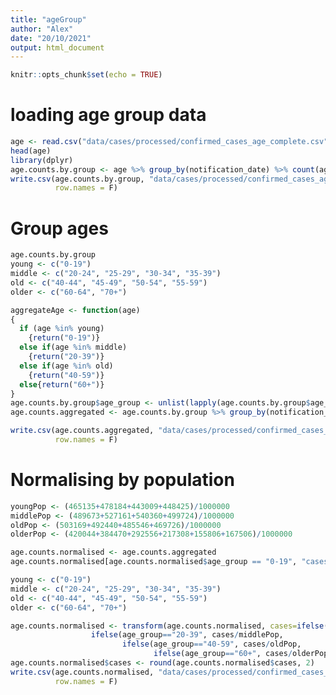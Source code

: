 ```yaml
---
title: "ageGroup"
author: "Alex"
date: "20/10/2021"
output: html_document
---
```


```r
knitr::opts_chunk$set(echo = TRUE)
```

# loading age group data
```r
age <- read.csv("data/cases/processed/confirmed_cases_age_complete.csv", header = T)
head(age)
library(dplyr)
age.counts.by.group <- age %>% group_by(notification_date) %>% count(age_group)
write.csv(age.counts.by.group, "data/cases/processed/confirmed_cases_age_complete2.csv", 
          row.names = F)
```
# Group ages
```r
age.counts.by.group
young <- c("0-19")
middle <- c("20-24", "25-29", "30-34", "35-39")
old <- c("40-44", "45-49", "50-54", "55-59")
older <- c("60-64", "70+")

aggregateAge <- function(age) 
{
  if (age %in% young)
    {return("0-19")}
  else if(age %in% middle)
    {return("20-39")}
  else if(age %in% old)
    {return("40-59")}
  else{return("60+")}
}
age.counts.by.group$age_group <- unlist(lapply(age.counts.by.group$age_group, aggregateAge))
age.counts.aggregated <- age.counts.by.group %>% group_by(notification_date, age_group) %>% summarise(cases = sum(n))

write.csv(age.counts.aggregated, "data/cases/processed/confirmed_cases_age_aggregated.csv", 
          row.names = F)
```

# Normalising by population
```r
youngPop <- (465135+478184+443009+448425)/1000000
middlePop <- (489673+527161+540360+499724)/1000000
oldPop <- (503169+492440+485546+469726)/1000000
olderPop <- (420044+384470+292556+217308+155806+167506)/1000000

age.counts.normalised <- age.counts.aggregated
age.counts.normalised[age.counts.normalised$age_group == "0-19", "cases"]/youngPop

young <- c("0-19")
middle <- c("20-24", "25-29", "30-34", "35-39")
old <- c("40-44", "45-49", "50-54", "55-59")
older <- c("60-64", "70+")

age.counts.normalised <- transform(age.counts.normalised, cases=ifelse(age_group=="0-19", cases/youngPop, 
                  ifelse(age_group=="20-39", cases/middlePop, 
                         ifelse(age_group=="40-59", cases/oldPop, 
                                ifelse(age_group=="60+", cases/olderPop, cases)))))
age.counts.normalised$cases <- round(age.counts.normalised$cases, 2)
write.csv(age.counts.normalised, "data/cases/processed/confirmed_cases_age_normalised.csv", 
          row.names = F)
```

